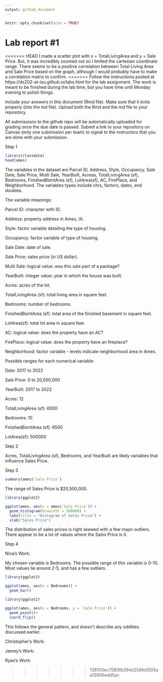 ```yaml
---
output: github_document
---
```


<!-- README.md is generated from README.Rmd. Please edit the README.Rmd file -->


```r
knitr::opts_chunk$set(echo = TRUE)
```

# Lab report #1

<<<<<<< HEAD
I made a scatter plot with x = TotalLivingArea and y = Sale Price.
But, it was incredibly zoomed out so I limited the cartesian coordinate range.
There seems to be a positive correlation between Total Living Area and Sale Price based on the graph,
although I would probably have to make a correlation matrix to confirm.
=======
Follow the instructions posted at https://ds202-at-isu.github.io/labs.html for the lab assignment. The work is meant to be finished during the lab time, but you have time until Monday evening to polish things.

Include your answers in this document (Rmd file). Make sure that it knits properly (into the md file). Upload both the Rmd and the md file to your repository.  

All submissions to the github repo will be automatically uploaded for grading once the due date is passed.
Submit a link to your repository on Canvas (only one submission per team) to signal to the instructors that you are done with your submission.

Step 1
```r
library(classdata)
head(ames)
```
The variables in the dataset are Parcel ID, Address, Style, Occupancy, Sale Date, Sale Price, Multi Sale, YearBuilt, Acreas, TotalLivingArea (sf), Bedrooms, FinishedBsmtArea (sf), LotArea(sf), AC, FirePlace, and Neighborhood. The variables types include chrs, factors, dates, and doubles.

The variable meanings:

Parcel ID: character with ID.

Address: property address in Ames, IA.

Style: factor variable detailing the type of housing.

Occupancy: factor variable of type of housing.

Sale Date: date of sale.

Sale Price: sales price (in US dollar).

Multi Sale: logical value: was this sale part of a package?

YearBuilt: integer value: year in which the house was built.

Acres: acres of the lot.

TotalLivingArea (sf): total living area in square feet.

Bedrooms: number of bedrooms.

FinishedBsmtArea (sf): total area of the finished basement in square feet.

LotArea(sf): total lot area in square feet.

AC: logical value: does the property have an AC?

FirePlace: logical value: does the property have an fireplace?

Neighborhood: factor variable - levels indicate neighborhood area in Ames.

Possible ranges for each numerical variable:

Date: 2017 to 2022

Sale Price: 0 to 20,500,000

YearBuilt: 2017 to 2022

Acres: 12

TotalLivingArea (sf): 6000

Bedrooms: 10

FinishedBsmtArea (sf): 6500

LotArea(sf): 500000

Step 2

Acres, TotalLivingArea (sf), Bedrooms, and YearBuilt are likely variables that influence Sales Price.

Step 3
```r
summary(ames$`Sale Price`)
```
The range of Sales Price is $20,500,000.

```r
library(ggplot2)

ggplot(ames, aes(x = ames$`Sale Price`)) + 
  geom_histogram(binwidth = 500000) + 
  labs(title = "Histogram of Sales Price") +
  xlab("Sales Price")

```

The distribution of sales prices is right skewed with a few major outliers. There appear to be a lot of values where the Sales Price is 0.

Step 4

Nina's Work:

My chosen variable is Bedrooms. The possible range of this variable is 0-10. Most values lie around 2-5, and has a few outliers.
```r

library(ggplot2)

ggplot(ames, aes(x = Bedrooms)) + 
  geom_bar()

```

```r

library(ggplot2)

ggplot(ames, aes(x = Bedrooms, y = `Sale Price`)) + 
  geom_point()+
  coord_flip() 

```
This follows the general pattern, and doesn't describe any oddities discussed earlier.



Christopher's Work:



Jamey's Work:



Ryan's Work:




>>>>>>> 138103ec7580fb394e258fe0505aa13906edd5ac

